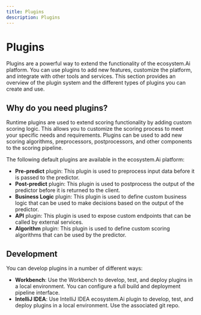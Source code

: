 ```yaml
---
title: Plugins
description: Plugins
---
```



# Plugins

Plugins are a powerful way to extend the functionality of the ecosystem.Ai platform. You can use plugins to add new features, customize the platform, and integrate with other tools and services. This section provides an overview of the plugin system and the different types of plugins you can create and use.

## Why do you need plugins?

Runtime plugins are used to extend scoring functionality by adding custom scoring logic. This allows you to customize the scoring process to meet your specific needs and requirements. Plugins can be used to add new scoring algorithms, preprocessors, postprocessors, and other components to the scoring pipeline.

The following default plugins are available in the ecosystem.Ai platform:
- **Pre-predict** plugin: This plugin is used to preprocess input data before it is passed to the predictor.
- **Post-predict** plugin: This plugin is used to postprocess the output of the predictor before it is returned to the client.
- **Business Logic** plugin: This plugin is used to define custom business logic that can be used to make decisions based on the output of the predictor.
- **API** plugin: This plugin is used to expose custom endpoints that can be called by external services.
- **Algorithm** plugin: This plugin is used to define custom scoring algorithms that can be used by the predictor.

## Development

You can develop plugins in a number of different ways:
- **Workbench**: Use the Workbench to develop, test, and deploy plugins in a local environment. You can configure a full build and deployment pipeline interface.
- **IntelliJ IDEA**: Use IntelliJ IDEA ecosystem.Ai plugin to develop, test, and deploy plugins in a local environment. Use the associated git repo.
